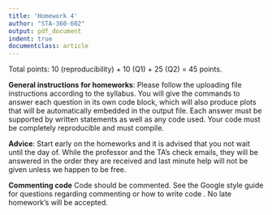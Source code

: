 ```yaml
---
title: 'Homework 4'
author: "STA-360-602"
output: pdf_document
indent: true
documentclass: article
---
```


Total points: 10 (reproducibility) + 10 (Q1) + 25 (Q2) = 45 points.\

**General instructions for homeworks**: Please follow the uploading file instructions according to the syllabus. You will give the commands to answer each question in its own code block, which will also produce plots that will be automatically embedded in the output file. Each answer must be supported by written statements as well as any code used. Your code must be completely reproducible and must compile. 

**Advice**: Start early on the homeworks and it is advised that you not wait until the day of. While the professor and the TA's check emails, they will be answered in the order they are received and last minute help will not be given unless we happen to be free.  

**Commenting code**
Code should be commented. See the Google style guide for questions regarding commenting or how to write 
code \url{https://google.github.io/styleguide/Rguide.xml}. No late homework's will be accepted.

\begin{enumerate}
\item (10 points, 5 points each) Hoff, 3.10 (Change of variables).

Let $\psi= g(\theta),$ where g is a monotone function of $\theta,$ and $h$ be the inverse of $g$ so that $\theta = h(\psi).$ If $p_{\theta}(\theta)$ is the probability density of $\theta,$ then the probability density of $\psi$ induced by $p_{\theta}$ is given by 
$$p_{\psi}(\psi) = p_{\theta}(h(\psi)) \times | \frac{dh}{d\psi} |.$$
\begin{enumerate}
\item Let $\theta \sim \text{beta}(a,b)$ and let $\psi = \log[\theta/(1- \theta)].$ Obtain the form of $p_{\psi}$ and plot is for the case that $a=b=1.$  \\
\textbf{Hint: Show that $$p_{\psi}(\psi) = \frac{b^{a}}{\Gamma(a)}
\frac{e^{a\psi}}{(e^{\psi} + 1)^{(a+b))}} = \frac{e^{\psi}}{(e^{\psi} + 1)^2},$$} when $a=b=1.$
\item Let $\theta \sim \text{gamma}(a = shape,b = rate)$ and let $\psi = \log(\theta).$ Obtain the form of $p_{\psi}$ and plot is for the case that $a=b=1.$ \\
\textbf{Hint: Show that $$p_{\psi}(\psi) = \frac{b^{a}}{\Gamma(a)} e^{a\psi - be^{\psi}} = e^{\psi - e^{\psi}},$$} when $a=b=1.$
\end{enumerate}

  
\item Lab component (25 points total) Please refer to lab 4 and complete tasks 4---5.
\begin{enumerate}
\item[(a)] (10) Task 4
\item[(b)] (15) Task 5
\end{enumerate}
\end{enumerate}